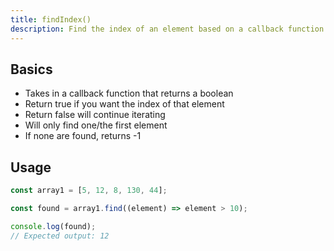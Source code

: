 ```yaml
---
title: findIndex()
description: Find the index of an element based on a callback function
---
```


## Basics

- Takes in a callback function that returns a boolean
- Return true if you want the index of that element
- Return false will continue iterating
- Will only find one/the first element
- If none are found, returns -1

## Usage

```js
const array1 = [5, 12, 8, 130, 44];

const found = array1.find((element) => element > 10);

console.log(found);
// Expected output: 12
```
